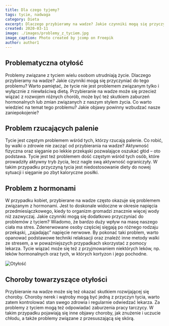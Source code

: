 ```yaml
---
title: Dla czego tyjemy?
tags: tycie, nadwaga
category: Dieta
excerpt: Dlaczego przybieramy na wadze? Jakie czynniki mogą się przyczyniać do tego problemu?
created: 2020-03-11
image: ./images/problemy_z_tyciem.jpg
image_caption: Photo created by jcomp on Freepik
author: author1
---
```


## Problematyczna otyłość

Problemy związane z tyciem wielu osobom utrudniają życie. Dlaczego przybieramy na wadze? Jakie czynniki mogą się przyczyniać do tego problemu? Warto pamiętać, że tycie nie jest problemem związanym tylko i wyłącznie z niewłaściwą dietą. 
Przybieranie na wadze może się przecież wiązać z rozwojem różnych chorób, może być też skutkiem zaburzeń hormonalnych lub zmian związanych z naszym stylem życia. Co warto wiedzieć na temat tego problemu? Jakie objawy powinny wzbudzać nasze zaniepokojenie?

## Problem rzucających palenie

Tycie jest częstym problemem wśród tych, którzy rzucają palenie. Co robić, by walki o zdrowie nie zacząć od przybierania na wadze? Aktywność fizyczna oraz sięganie po lekkie przekąski pozwalające oszukać głód – oto podstawa. Tycie jest też problemem dość częstym wśród tych osób, które prowadziły aktywny tryb życia, lecz nagle swą aktywność ograniczyły. W takim przypadku przyczyną tycia jest niedostosowanie diety do nowej sytuacji i sięganie po zbyt kaloryczne posiłki.

## Problem z hormonami

W przypadku kobiet, przybierane na wadze często okazuje się problemem związanym z hormonami. Jest to doskonale widoczne w okresie napięcia przedmiesiączkowego, kiedy to organizm gromadzi znacznie więcej wody niż zazwyczaj. Jakie czynniki mogą się dodatkowo przyczyniać do problemów z tyciem? Wiadomo, że bardzo duży wpływ na masę naszego ciała ma stres. Zdenerwowane osoby częściej sięgają po różnego rodzaju przekąski, „zajadając” napięcie nerwowe. By pokonać taki problem, warto opanować podstawowe techniki relaksacji oraz znaleźć inne metody walki ze stresem, a w poważniejszych przypadkach skorzystać z pomocy lekarza. Tycie wiązać może się też z przyjmowaniem niektórych leków, np. leków hormonalnych oraz tych, w których kortyzon i jego pochodne.

![Otyłość](./images/czemu_tyjemy_dieta.jpg "problemy z otyłościa")

## Choroby towarzyszące otyłości
Przybieranie na wadze może się też okazać skutkiem rozwijającej się choroby. Choroby nerek i wątroby mogą być jedną z przyczyn tycia, warto zatem kontrolować stan swego zdrowia i regularnie odwiedzać lekarza. Za problemy z tyciem mogą też odpowiadać zaburzenia pracy tarczycy. W takim przypadku pojawiają się inne objawy choroby, jak znużenie i uczucie chłodu, a także problemy związane z przesuszającą się skórą.